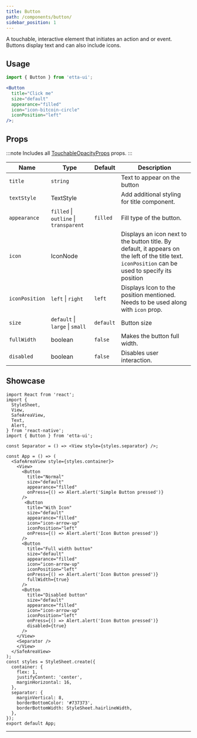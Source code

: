 ```yaml
---
title: Button
path: /components/button/
sidebar_position: 1
---
```


A touchable, interactive element that initiates an action and or event. Buttons display text and can also include icons.

## Usage

```jsx
import { Button } from 'etta-ui';

<Button
  title="Click me"
  size="default"
  appearance="filled"
  icon="icon-bitcoin-circle"
  iconPosition="left"
/>;
```

## Props

:::note
Includes all [TouchableOpacityProps](https://reactnative.dev/docs/touchableopacity#props) props.
:::

<div className='table-responsive'>

| Name           | Type                                   | Default   | Description                                                                                                                                         |
| -------------- | -------------------------------------- | --------- | --------------------------------------------------------------------------------------------------------------------------------------------------- |
| `title`        | `string`                               |           | Text to appear on the button                                                                                                                        |
| `textStyle`    | TextStyle                              |           | Add additional styling for title component.                                                                                                         |
| `appearance`   | `filled` \| `outline` \| `transparent` | `filled`  | Fill type of the button.                                                                                                                            |
| `icon`         | IconNode                               |           | Displays an icon next to the button title. By default, it appears on the left of the title text. `iconPosition` can be used to specify its position |
| `iconPosition` | `left` \| `right`                      | `left`    | Displays Icon to the position mentioned. Needs to be used along with `icon` prop.                                                                   |
| `size`         | `default` \| `large` \| `small`        | `default` | Button size                                                                                                                                         |
| `fullWidth`    | boolean                                | `false`   | Makes the button full width.                                                                                                                        |
| `disabled`     | boolean                                | `false`   | Disables user interaction.                                                                                                                          |

</div>

## Showcase

```SnackPlayer name=Button%20Example
import React from 'react';
import {
  StyleSheet,
  View,
  SafeAreaView,
  Text,
  Alert,
} from 'react-native';
import { Button } from 'etta-ui';

const Separator = () => <View style={styles.separator} />;

const App = () => (
  <SafeAreaView style={styles.container}>
    <View>
      <Button
        title="Normal"
        size="default"
        appearance="filled"
        onPress={() => Alert.alert('Simple Button pressed')}
      />
       <Button
        title="With Icon"
        size="default"
        appearance="filled"
        icon="icon-arrow-up"
        iconPosition="left"
        onPress={() => Alert.alert('Icon Button pressed')}
      />
      <Button
        title="Full width button"
        size="default"
        appearance="filled"
        icon="icon-arrow-up"
        iconPosition="left"
        onPress={() => Alert.alert('Icon Button pressed')}
        fullWidth={true}
      />
      <Button
        title="Disabled button"
        size="default"
        appearance="filled"
        icon="icon-arrow-up"
        iconPosition="left"
        onPress={() => Alert.alert('Icon Button pressed')}
        disabled={true}
      />
    </View>
    <Separator />
    </View>
  </SafeAreaView>
);
const styles = StyleSheet.create({
  container: {
    flex: 1,
    justifyContent: 'center',
    marginHorizontal: 16,
  },
  separator: {
    marginVertical: 8,
    borderBottomColor: '#737373',
    borderBottomWidth: StyleSheet.hairlineWidth,
  },
});
export default App;
```

---
